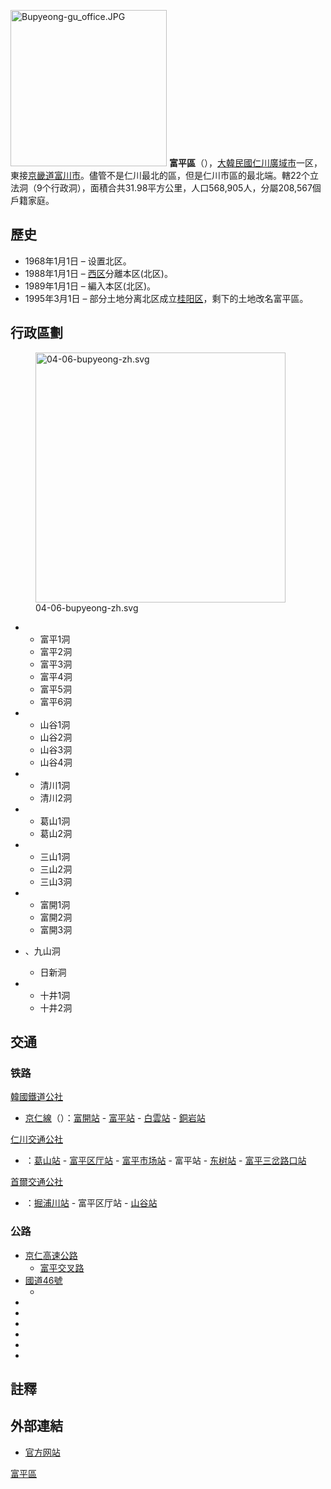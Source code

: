 {{Unreferenced|time=2021-05-23T12:33:23+00:00}}
{{Infobox settlement
| name                    = 富平區
| settlement_type         = [[韩国行政区划|自治區]]
| translit_lang1          = [[韓語|韓語]]
| translit_lang1_type1    = [[諺文|諺文]]
| translit_lang1_info1    = 부평구
| translit_lang1_type2    = [[朝鮮漢字|漢字]]
| translit_lang1_info2    = 富平區
| translit_lang1_type3    = {{nowrap|[[文化观光部2000年式|文化观光部2000年式]]}}
| translit_lang1_info3    = Bupyeong-gu
| translit_lang1_type4    = {{nowrap|[[馬科恩-賴肖爾表記法|馬科恩-賴肖爾表記法]]}}
| translit_lang1_info4    = Pup'yŏng-gu
| image_skyline           = Ilsin - Gusan Dong - panoramio.jpg
| image_caption           = 富平區市景（2007年攝）
| image_flag              = Flag of Bupyeong, Incheon.svg
| image_map               = Bupyeong-gu INCHEON.PNG
| map_caption             = 富平區在仁川廣域市的位置
| subdivision_type        = 國家
| subdivision_name        = {{ROK}}
| subdivision_type1       = [[朝鮮地區|地區]]
| subdivision_name1       = [[韓國首都圈|韓國首都圈]]
| subdivision_type2       = 省級行政區
| subdivision_name2       = [[仁川廣域市|仁川廣域市]]
| parts_type              = 行政區劃
| parts                   = 22[[行政洞|行政洞]]、9[[法定洞|法定洞]]
| area_total_km2          = 32.00
| population_total        = 486,765
| population_density_km2  = auto
| population_as_of        = 2021年
| population_blank1_title = 方言
| population_blank1       = [[首爾方言|首爾方言]]
| governing_body          = 富平區廳
| leader_title            = 區廳長
| leader_name			  = {{link-ko|車睿澤|차준택}}
| leader_party            = {{MPK}}
| leader_title1           = 國會議員
| leader_name1            = {{ubl|甲：[[李成萬|李成萬]]{{small|（{{MPK}}）}}|乙：[[洪永杓|洪永杓]]{{small|（{{MPK}}）}}}}
| blank1_name             = 區樹
| blank1_info             = [[银杏|银杏]]
| blank2_name             = 區花
| blank2_info             = [[菊屬|菊]]
| blank3_name             = 區鳥
| blank3_info             = [[鳩鴿|鳩鴿]]
| website                 = {{url|https://www.icbp.go.kr/}}
}}
[[File:Bupyeong-gu_office.JPG|250px]]
'''富平區'''（{{kor|諺=부평구|漢=富平區|羅=Bupyeong gu|f=y}}），[[大韓民國|大韓民國]][[仁川廣域市|仁川廣域市]]一区，東接[[京畿道|京畿道]][[富川市|富川市]]。儘管不是仁川最北的區，但是仁川市區的最北端。轄22个立法洞（9个行政洞），面積合共31.98平方公里，人口568,905人，分屬208,567個戶籍家庭。

== 歷史 ==
* 1968年1月1日 – 设置北区。
* 1988年1月1日 – [[西區_(仁川)|西区]]分離本区(北区)。
* 1989年1月1日 – {{Link-ko|金浦郡|김포군}}{{Link-ko|桂陽面|계양면}}編入本区(北区)。
* 1995年3月1日 – 部分土地分离北区成立[[桂陽區|桂阳区]]，剩下的土地改名富平區。

== 行政區劃 ==
[[File:04-06-bupyeong-zh.svg|400px]]
* {{Link-ko|富平洞 (仁川)|부평동 (인천)|富平洞}}
** 富平1洞
** 富平2洞
** 富平3洞
** 富平4洞
** 富平5洞
** 富平6洞
* {{Link-ko|山谷洞|산곡동 (인천)}}
** 山谷1洞
** 山谷2洞
** 山谷3洞
** 山谷4洞
* {{Link-ko|清川洞|청천동}}
** 清川1洞
** 清川2洞
* {{Link-ko|葛山洞|갈산동 (인천)}}
** 葛山1洞
** 葛山2洞
* {{Link-ko|三山洞|삼산동 (인천)}}
** 三山1洞
** 三山2洞
** 三山3洞
* {{Link-ko|富開洞|부개동}}
** 富開1洞
** 富開2洞
** 富開3洞
* {{Link-ko|日新洞|일신동}}、九山洞
** 日新洞
* {{Link-ko|十井洞|십정동}}
** 十井1洞
** 十井2洞

== 交通 ==
=== 铁路 ===
; [[韓國鐵道公社|韓國鐵道公社]]
* [[京仁線|京仁線]]（{{韓國都市鐵道|SM1}}）：[[富開站|富開站]] - [[富平站_(韩国)|富平站]] - [[白云站_(仁川)|白雲站]] - [[銅岩站|銅岩站]] 
; [[仁川交通公社|仁川交通公社]]
* {{韓國都市鐵道|IC1}}：[[葛山站_(仁川)|葛山站]] - [[富平区厅站|富平区厅站]] - [[富平市场站|富平市场站]] - 富平站 - [[东树站|东树站]] - [[富平三岔路口站|富平三岔路口站]] 
; [[首爾交通公社|首爾交通公社]]
* {{韓國都市鐵道|SM7}}：[[掘浦川站|掘浦川站]] - 富平区厅站 - [[山谷站_(仁川)|山谷站]]

=== 公路 ===
* [[京仁高速公路|京仁高速公路]]
** [[富平交叉路|富平交叉路]]
* [[國道46號_(韓國)|國道46號]]
** {{Link-ko|京仁路|경인로}}
* {{Link-ko|富平大路|부평대로}}
* {{Link-ko|長堤路|장제로}}
* {{Link-ko|慶源大路|경원대로}}
* {{Link-ko|富興路|부흥로 (인천 부천)}}
* {{Link-ko|吉州路 (仁川)|길주로|吉州路}}
* {{Link-ko|安南路|안남로}}

== 註釋 ==
{{reflist}}

== 外部連結 ==
* [http://www.icbp.go.kr/foreign/chi/travel_information/traffic.asp 官方网站]
{{仁川廣域市行政區劃}}
{{DEFAULTSORT:Bupyeong-gu}}
[[Category:富平區|]]